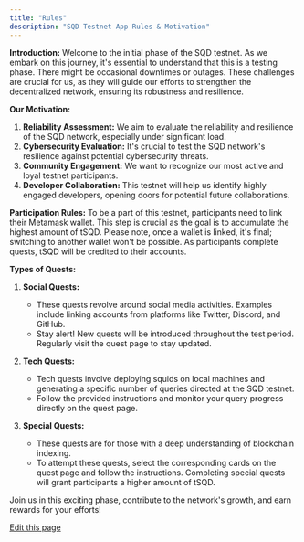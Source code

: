 ```yaml
---
title: "Rules"
description: "SQD Testnet App Rules & Motivation"
---
```


**Introduction:** Welcome to the initial phase of the SQD testnet. As we embark on this journey, it's essential to understand that this is a testing phase. There might be occasional downtimes or outages. These challenges are crucial for us, as they will guide our efforts to strengthen the decentralized network, ensuring its robustness and resilience.

**Our Motivation:**

1. **Reliability Assessment:** We aim to evaluate the reliability and resilience of the SQD network, especially under significant load.
2. **Cybersecurity Evaluation:** It's crucial to test the SQD network's resilience against potential cybersecurity threats.
3. **Community Engagement:** We want to recognize our most active and loyal testnet participants.
4. **Developer Collaboration:** This testnet will help us identify highly engaged developers, opening doors for potential future collaborations.

**Participation Rules:** To be a part of this testnet, participants need to link their Metamask wallet. This step is crucial as the goal is to accumulate the highest amount of tSQD. Please note, once a wallet is linked, it's final; switching to another wallet won't be possible. As participants complete quests, tSQD will be credited to their accounts.

**Types of Quests:**

1. **Social Quests:**

   * These quests revolve around social media activities. Examples include linking accounts from platforms like Twitter, Discord, and GitHub.
   * Stay alert! New quests will be introduced throughout the test period. Regularly visit the quest page to stay updated.

2. **Tech Quests:**

   * Tech quests involve deploying squids on local machines and generating a specific number of queries directed at the SQD testnet.
   * Follow the provided instructions and monitor your query progress directly on the quest page.

3. **Special Quests:**

   * These quests are for those with a deep understanding of blockchain indexing.
   * To attempt these quests, select the corresponding cards on the quest page and follow the instructions. Completing special quests will grant participants a higher amount of tSQD.

Join us in this exciting phase, contribute to the network's growth, and earn rewards for your efforts!

[Edit this page](https://github.com/subsquid/docs/edit/master/docs/network-launch-quests-rules.md)
